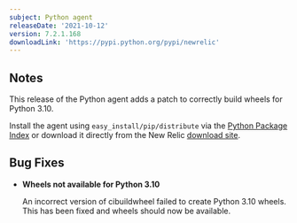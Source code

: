 ```yaml
---
subject: Python agent
releaseDate: '2021-10-12'
version: 7.2.1.168
downloadLink: 'https://pypi.python.org/pypi/newrelic'
---
```


## Notes

This release of the Python agent adds a patch to correctly build wheels for Python 3.10.

Install the agent using `easy_install/pip/distribute` via the [Python Package Index](https://pypi.python.org/pypi/newrelic) or download it directly from the New Relic [download site](http://download.newrelic.com/python_agent/release).

## Bug Fixes

* **Wheels not available for Python 3.10**

  An incorrect version of cibuildwheel failed to create Python 3.10 wheels. This has been fixed and wheels should now be available.
